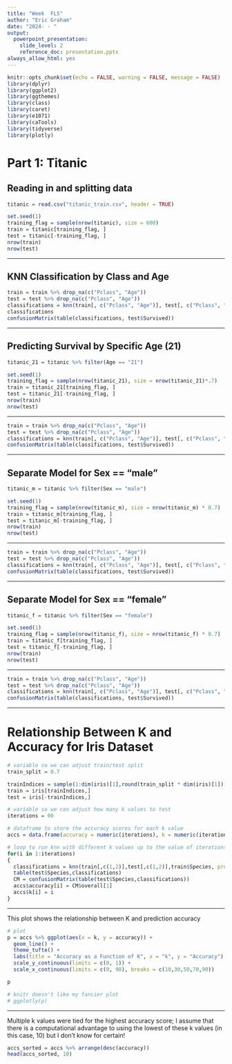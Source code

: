 ```yaml
---
title: "Week  FLS"
author: "Eric Graham"
date: "2024- - "
output: 
  powerpoint_presentation:
    slide_level: 2
    reference_doc: presentation.pptx
always_allow_html: yes
---
```


```r
knitr::opts_chunk$set(echo = FALSE, warning = FALSE, message = FALSE)
library(dplyr)
library(ggplot2)
library(ggthemes)
library(class)
library(caret)
library(e1071)
library(caTools)
library(tidyverse)
library(plotly)
```

# Part 1: Titanic

## Reading in and splitting data

```r
titanic = read.csv("titanic_train.csv", header = TRUE)

set.seed(1)
training_flag = sample(nrow(titanic), size = 600)
train = titanic[training_flag, ]
test = titanic[-training_flag, ]
nrow(train)
nrow(test)
```

---

## KNN Classification by Class and Age

```r
train = train %>% drop_na(c("Pclass", "Age"))
test = test %>% drop_na(c("Pclass", "Age"))
classifications = knn(train[, c("Pclass", "Age")], test[, c("Pclass", "Age")], train$Survived, k = 5, prob = TRUE)
classifications
confusionMatrix(table(classifications, test$Survived))
```

---

## Predicting Survival by Specific Age (21)

```r
titanic_21 = titanic %>% filter(Age == "21")

set.seed(1)
training_flag = sample(nrow(titanic_21), size = nrow(titanic_21)*.7)
train = titanic_21[training_flag, ]
test = titanic_21[-training_flag, ]
nrow(train)
nrow(test)
```

---

```r
train = train %>% drop_na(c("Pclass", "Age"))
test = test %>% drop_na(c("Pclass", "Age"))
classifications = knn(train[, c("Pclass", "Age")], test[, c("Pclass", "Age")], train$Survived, k = 5, prob = TRUE)
confusionMatrix(table(classifications, test$Survived))
```

---

## Separate Model for Sex == "male"

```r
titanic_m = titanic %>% filter(Sex == "male")

set.seed(1)
training_flag = sample(nrow(titanic_m), size = nrow(titanic_m) * 0.7)
train = titanic_m[training_flag, ]
test = titanic_m[-training_flag, ]
nrow(train)
nrow(test)
```

---

```r
train = train %>% drop_na(c("Pclass", "Age"))
test = test %>% drop_na(c("Pclass", "Age"))
classifications = knn(train[, c("Pclass", "Age")], test[, c("Pclass", "Age")], train$Survived, k = 5, prob = TRUE)
confusionMatrix(table(classifications, test$Survived))
```

---

## Separate Model for Sex == "female"

```r
titanic_f = titanic %>% filter(Sex == "female")

set.seed(1)
training_flag = sample(nrow(titanic_f), size = nrow(titanic_f) * 0.7)
train = titanic_f[training_flag, ]
test = titanic_f[-training_flag, ]
nrow(train)
nrow(test)
```

---

```r
train = train %>% drop_na(c("Pclass", "Age"))
test = test %>% drop_na(c("Pclass", "Age"))
classifications = knn(train[, c("Pclass", "Age")], test[, c("Pclass", "Age")], train$Survived, k = 5, prob = TRUE)
confusionMatrix(table(classifications, test$Survived))
```

---

# Relationship Between K and Accuracy for Iris Dataset

```r
# variable so we can adjust train/test split
train_split = 0.7

trainIndices = sample(1:dim(iris)[1],round(train_split * dim(iris)[1]))
train = iris[trainIndices,]
test = iris[-trainIndices,]

# variable so we can adjust how many k values to test
iterations = 90

# dataframe to store the accuracy scores for each k value
accs = data.frame(accuracy = numeric(iterations), k = numeric(iterations))

# loop to run knn with different k values up to the value of iterations and obtain accuracy score
for(i in 1:iterations)
{
  classifications = knn(train[,c(1,2)],test[,c(1,2)],train$Species, prob = TRUE, k = i)
  table(test$Species,classifications)
  CM = confusionMatrix(table(test$Species,classifications))
  accs$accuracy[i] = CM$overall[1]
  accs$k[i] = i
}
```

---

This plot shows the relationship between K and prediction accuracy

```r
# plot
p = accs %>% ggplot(aes(x = k, y = accuracy)) +
  geom_line() +
  theme_tufte() +
  labs(title = "Accuracy as a Function of K", x = "k", y = "Accuracy") +
  scale_y_continuous(limits = c(0, 1)) +
  scale_x_continuous(limits = c(0, 90), breaks = c(10,30,50,70,90))

p
```

```r
# knitr doesn't like my fancier plot
# ggplotly(p)
```

---

Multiple k values were tied for the highest accuracy score; I assume that there is a computational advantage to using the lowest of these k values (in this case, 10) but I don't know for certain!

```r
accs_sorted = accs %>% arrange(desc(accuracy))
head(accs_sorted, 10)
```

